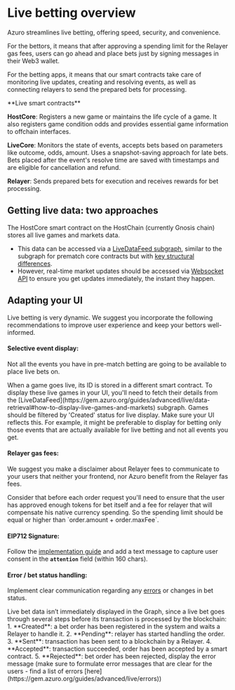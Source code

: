 
# Live betting overview

Azuro streamlines live betting, offering speed, security, and convenience.  

For the bettors, it means that after approving a spending limit for the Relayer gas fees, users can go ahead and place bets just by signing messages in their Web3 wallet.

For the betting apps, it means that our smart contracts take care of monitoring live updates, creating and resolving events, as well as connecting relayers to send the prepared bets for processing. 

<Callout type="info">
**Live smart contracts**

**HostCore**: Registers a new game or maintains the life cycle of a game. It also registers game condition odds and provides essential game information to offchain interfaces.

**LiveCore**: Monitors the state of events, accepts bets based on parameters like outcome, odds, amount. Uses a snapshot-saving approach for late bets. Bets placed after the event's resolve time are saved with timestamps and are eligible for cancellation and refund.

**Relayer**: Sends prepared bets for execution and receives rewards for bet processing.
</Callout>

## Getting live data: two approaches

The HostCore smart contract on the HostChain (currently Gnosis chain) stores all live games and markets data. 

- This data can be accessed via a [LiveDataFeed subgraph](https://gem.azuro.org/subgraph/overview), similar to the subgraph for prematch core contracts but with [key structural differences](https://gem.azuro.org/guides/advanced/live/data-retrieval).
- However, real-time market updates should be accessed via [Websocket API](https://gem.azuro.org/guides/advanced/live/data-retrieval#get-realtime-markets-updates) to ensure you get updates immediately, the instant they happen.

## Adapting your UI

Live betting is very dynamic. We suggest you incorporate the following recommendations to improve user experience and keep your bettors well-informed.

#### Selective event display: 
Not all the events you have in pre-match betting are going to be available to place live bets on.

<Callout type="info">
When a game goes live, its ID is stored in a different smart contract. To display these live games in your UI, you'll need to fetch their details from the [LiveDataFeed](https://gem.azuro.org/guides/advanced/live/data-retrieval#how-to-display-live-games-and-markets) subgraph. Games should be filtered by 'Created' status for live display.
Make sure your UI reflects this. For example, it might be preferable to display for betting only those events that are actually available for live betting and not all events you get.
</Callout>


#### Relayer gas fees: 
We suggest you make a disclaimer about Relayer fees to communicate to your users that neither your frontend, nor Azuro benefit from the Relayer fas fees.

<Callout type="info">
Consider that before each order request you'll need to ensure that the user has approved enough tokens for bet itself and a fee for relayer that will compensate his native currency spending. So the spending limit should be equal or higher than `order.amount + order.maxFee`.
</Callout>


#### EIP712 Signature: 
Follow the [implementation guide](https://gem.azuro.org/guides/advanced/live/signature-format) and add a text message to capture user consent in the **`attention`** field (within 160 chars).

#### Error / bet status handling: 
Implement clear communication regarding any [errors](https://gem.azuro.org/guides/advanced/live/errors) or changes in bet status.

<Callout type="info">
Live bet data isn’t immediately displayed in the Graph, since a live bet goes through several steps before its transaction is processed by the blockchain:
1. **Created**: a bet order has been registered in the system and waits a Relayer to handle it.
2. **Pending**: relayer has started handling the order.
3. **Sent**: transaction has been sent to a blockchain by a Relayer.
4. **Accepted**: transaction succeeded, order has been accepted by a smart contract.
5. **Rejected**: bet order has been rejected, display the error message (make sure to formulate error messages that are clear for the users - find a list of errors [here](https://gem.azuro.org/guides/advanced/live/errors))
</Callout>
